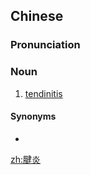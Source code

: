 ==Chinese==
{{zh-forms}}

===Pronunciation===
{{zh-pron
|m=jiànyán
|c=gin3 jim4,gin6 jim4
|cat=n
}}

===Noun===
{{zh-noun}}

# {{label|zh|pathology}} [[tendinitis]]

====Synonyms====
* {{zh-l|肌腱炎}}

[[zh:腱炎]]